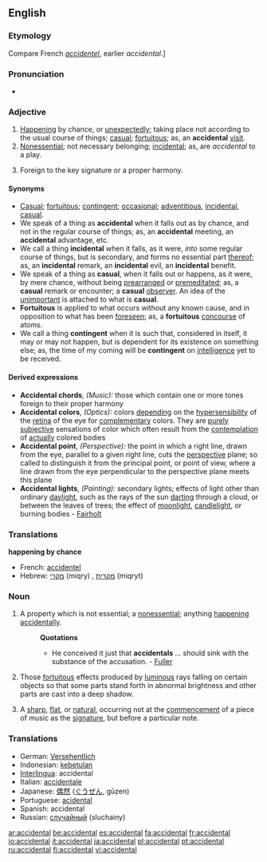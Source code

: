 ==English==

===Etymology===
Compare French ''[[accidentel]]'', earlier ''accidental''.]

===Pronunciation===
*{{audio|en-us-accidental.ogg|Audio (US)}}

===Adjective===
{{en-adj}}

# [[happening|Happening]] by chance, or [[unexpectedly]]; taking place not according to the usual course of things; [[casual]]; [[fortuitous]]; as, an '''accidental''' [[visit]].
# [[nonessential|Nonessential]]; not necessary belonging; [[incidental]]; as, are ''accidental'' to a play.
# {{music}} Foreign to the key signature or a proper harmony.

====Synonyms====
*[[Casual]]; [[fortuitous]]; [[contingent]]; [[occasional]]; [[adventitious]], [[incidental]], [[casual]].
*We speak of a thing as '''accidental''' when it falls out as by chance, and not in the regular course of things; as, an '''accidental''' meeting, an '''accidental''' advantage, etc.
*We call a thing '''incidental''' when it falls, as it were, ''into'' some regular course of things, but is secondary, and forms no essential part [[thereof]]; as, an '''incidental''' remark, an '''incidental''' evil, an '''incidental''' benefit.
*We speak of a thing as '''casual''', when it falls out or happens, as it were, by mere chance, without being [[prearranged]] or [[premeditated]]; as, a '''casual''' remark or encounter; a '''casual''' [[observer]]. An idea of the [[unimportant]] is attached to what is '''casual'''.
*'''Fortuitous''' is applied to what occurs without any known cause, and in opposition to what has been [[foreseen]]; as, a '''fortuitous''' [[concourse]] of atoms.
*We call a thing '''contingent''' when it is such that, considered in itself, it may or may not happen, but is dependent for its existence on something else; as, the time of my coming will be '''contingent''' on [[intelligence]] yet to be received.

====Derived expressions====
{{rfc-header|Derived expressions}}
*'''Accidental chords''', ''(Music):'' those which contain one or more tones foreign to their proper harmony
*'''Accidental colors''', ''(Optics):'' colors [[depending]] on the [[hypersensibility]] of the [[retina]] of the eye for [[complementary]] colors. They are [[purely]] [[subjective]] sensations of color which often result from the [[contemplation]] of [[actually]] colored bodies
*'''Accidental point''', ''(Perspective):'' the point in which a right line, drawn from the eye, parallel to a given right line, cuts the [[perspective]] plane; so called to distinguish it from the principal point, or point of view, where a line drawn from the eye perpendicular to the perspective plane meets this plane
*'''Accidental lights''', ''(Painting):'' secondary lights; effects of light other than ordinary [[daylight]], such as the rays of the sun [[darting]] through a cloud, or between the leaves of trees; the effect of [[moonlight]], [[candlelight]], or burning bodies - [[Fairholt]]

===Translations===
'''happening by chance'''
*French: [[accidentel]]
*Hebrew: [[מקרי]] (miqry) {{m}}, [[מקרית]] (miqryt) {{f}}

===Noun===
{{en-noun}}

# A property which is not essential; a [[nonessential]]; anything [[happening]] [[accidentally]].
#:'''Quotations'''
#:*He conceived it just that '''accidentals''' ... should sink with the substance of the accusation. - [[Fuller]]
# {{italbrac|in plural|painting}} Those [[fortuitous]] effects produced by [[luminous]] rays falling on certain objects so that some parts stand forth in abnormal brightness and other parts are cast into a deep shadow.
# {{music}} A [[sharp]], [[flat]], or [[natural]], occurring not at the [[commencement]] of a piece of music as the [[signature]], but before a particular note.

===Translations===
*German: [[Versehentlich]]
*Indonesian: [[kebetulan]]
*[[Interlingua]]: accidental
*Italian: [[accidentale]]
*Japanese: [[偶然]] ([[ぐうぜん]], gūzen)
*Portuguese: [[acidental]]
*Spanish: accidental
*Russian: [[случайный]] (sluchainy)

[[ar:accidental]]
[[be:accidental]]
[[es:accidental]]
[[fa:accidental]]
[[fr:accidental]]
[[io:accidental]]
[[it:accidental]]
[[ja:accidental]]
[[pl:accidental]]
[[pt:accidental]]
[[ru:accidental]]
[[fi:accidental]]
[[vi:accidental]]